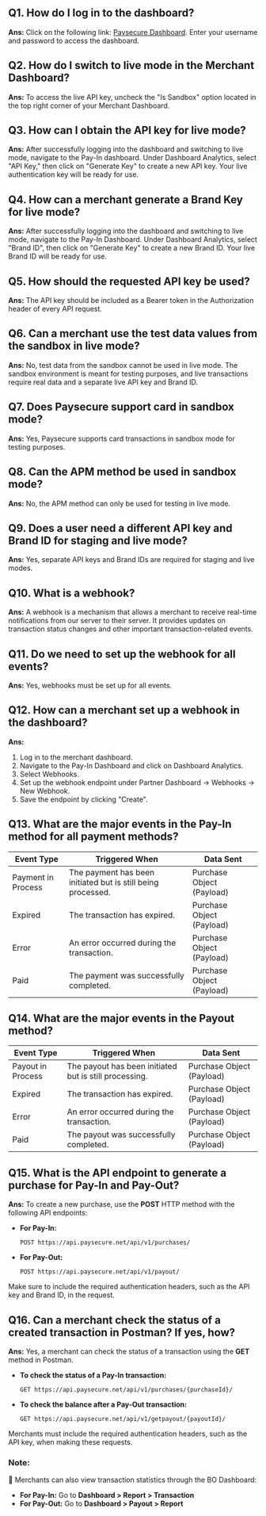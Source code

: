 

## Q1. How do I log in to the dashboard?
**Ans:** Click on the following link: [Paysecure Dashboard](https://app.paysecure.net/). Enter your username and password to access the dashboard.

## Q2. How do I switch to live mode in the Merchant Dashboard?
**Ans:** To access the live API key, uncheck the "Is Sandbox" option located in the top right corner of your Merchant Dashboard.

## Q3. How can I obtain the API key for live mode?
**Ans:** After successfully logging into the dashboard and switching to live mode, navigate to the Pay-In dashboard. Under Dashboard Analytics, select "API Key," then click on "Generate Key" to create a new API key. Your live authentication key will be ready for use.

## Q4. How can a merchant generate a Brand Key for live mode?
**Ans:** After successfully logging into the dashboard and switching to live mode, navigate to the Pay-In Dashboard. Under Dashboard Analytics, select "Brand ID", then click on "Generate Key" to create a new Brand ID. Your live Brand ID will be ready for use.

## Q5. How should the requested API key be used?
**Ans:** The API key should be included as a Bearer token in the Authorization header of every API request.

## Q6. Can a merchant use the test data values from the sandbox in live mode?
**Ans:** No, test data from the sandbox cannot be used in live mode. The sandbox environment is meant for testing purposes, and live transactions require real data and a separate live API key and Brand ID.

## Q7. Does Paysecure support card in sandbox mode?
**Ans:** Yes, Paysecure supports card transactions in sandbox mode for testing purposes.

## Q8. Can the APM method be used in sandbox mode?
**Ans:** No, the APM method can only be used for testing in live mode.

## Q9. Does a user need a different API key and Brand ID for staging and live mode?
**Ans:** Yes, separate API keys and Brand IDs are required for staging and live modes.

## Q10. What is a webhook?
**Ans:** A webhook is a mechanism that allows a merchant to receive real-time notifications from our server to their server. It provides updates on transaction status changes and other important transaction-related events.

## Q11. Do we need to set up the webhook for all events?
**Ans:** Yes, webhooks must be set up for all events.

## Q12. How can a merchant set up a webhook in the dashboard?
**Ans:**
1. Log in to the merchant dashboard.
2. Navigate to the Pay-In Dashboard and click on Dashboard Analytics.
3. Select Webhooks.
4. Set up the webhook endpoint under Partner Dashboard → Webhooks → New Webhook.
5. Save the endpoint by clicking "Create".

## Q13. What are the major events in the Pay-In method for all payment methods?
| Event Type         | Triggered When                             | Data Sent                 |
|--------------------|--------------------------------|--------------------------|
| Payment in Process | The payment has been initiated but is still being processed. | Purchase Object (Payload) |
| Expired           | The transaction has expired.   | Purchase Object (Payload) |
| Error            | An error occurred during the transaction. | Purchase Object (Payload) |
| Paid            | The payment was successfully completed. | Purchase Object (Payload) |

## Q14. What are the major events in the Payout method?
| Event Type         | Triggered When                             | Data Sent                 |
|--------------------|--------------------------------|--------------------------|
| Payout in Process | The payout has been initiated but is still processing. | Purchase Object (Payload) |
| Expired           | The transaction has expired.   | Purchase Object (Payload) |
| Error            | An error occurred during the transaction. | Purchase Object (Payload) |
| Paid            | The payout was successfully completed. | Purchase Object (Payload) |

## Q15. What is the API endpoint to generate a purchase for Pay-In and Pay-Out?
**Ans:**
To create a new purchase, use the **POST** HTTP method with the following API endpoints:

- **For Pay-In:**
  ```
  POST https://api.paysecure.net/api/v1/purchases/
  ```
- **For Pay-Out:**
  ```
  POST https://api.paysecure.net/api/v1/payout/
  ```

Make sure to include the required authentication headers, such as the API key and Brand ID, in the request.

## Q16. Can a merchant check the status of a created transaction in Postman? If yes, how?
**Ans:** Yes, a merchant can check the status of a transaction using the **GET** method in Postman.

- **To check the status of a Pay-In transaction:**
  ```
  GET https://api.paysecure.net/api/v1/purchases/{purchaseId}/
  ```
- **To check the balance after a Pay-Out transaction:**
  ```
  GET https://api.paysecure.net/api/v1/getpayout/{payoutId}/
  ```

Merchants must include the required authentication headers, such as the API key, when making these requests.

### **Note:**
📌 Merchants can also view transaction statistics through the BO Dashboard:
- **For Pay-In:** Go to **Dashboard > Report > Transaction**
- **For Pay-Out:** Go to **Dashboard > Payout > Report**
